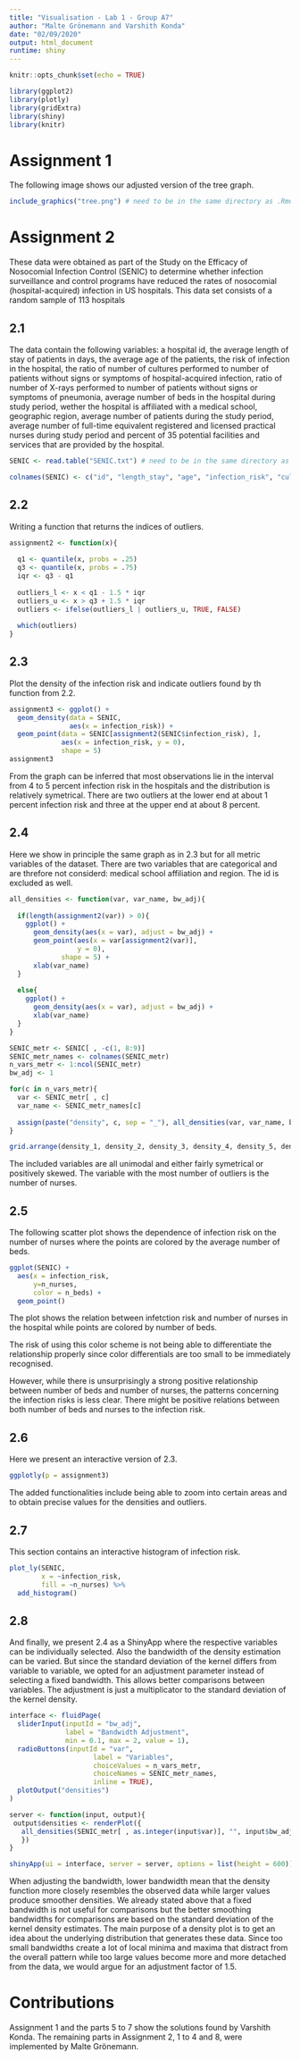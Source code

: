```yaml
---
title: "Visualisation - Lab 1 - Group A7"
author: "Malte Grönemann and Varshith Konda"
date: "02/09/2020"
output: html_document
runtime: shiny
---
```


```r
knitr::opts_chunk$set(echo = TRUE)

library(ggplot2)
library(plotly)
library(gridExtra)
library(shiny)
library(knitr)
```

# Assignment 1

The following image shows our adjusted version of the tree graph.

```r
include_graphics("tree.png") # need to be in the same directory as .Rmd
```

# Assignment 2

These data were obtained as part of the Study on the Efficacy of Nosocomial Infection Control (SENIC) to determine whether infection surveillance and control programs have reduced the rates of nosocomial (hospital-acquired) infection in US hospitals. This data set consists of a random sample of 113 hospitals

## 2.1

The data contain the following variables: a hospital id, the average length of stay of patients in days, the average age of the patients, the risk of infection in the hospital, the ratio of number of cultures performed to number of patients without signs or
symptoms of hospital-acquired infection, ratio of number of X-rays performed to number of patients without signs or symptoms of pneumonia, average number of beds in the hospital during study period, wether the hospital is affiliated with a medical school, geographic region, average number of patients during the study period, average number of full-time equivalent registered and licensed practical
nurses during study period and percent of 35 potential facilities and services that are provided by the
hospital.

```r
SENIC <- read.table("SENIC.txt") # need to be in the same directory as .Rmd

colnames(SENIC) <- c("id", "length_stay", "age", "infection_risk", "culturing_ratio", "xray_ratio", "n_beds", "ms_affiliation", "region", "n_patients", "n_nurses", "services")
```

## 2.2

Writing a function that returns the indices of outliers.

```r
assignment2 <- function(x){
  
  q1 <- quantile(x, probs = .25)
  q3 <- quantile(x, probs = .75)
  iqr <- q3 - q1
  
  outliers_l <- x < q1 - 1.5 * iqr
  outliers_u <- x > q3 + 1.5 * iqr
  outliers <- ifelse(outliers_l | outliers_u, TRUE, FALSE)
  
  which(outliers)
}
```

## 2.3

Plot the density of the infection risk and indicate outliers found by th function from 2.2.

```r
assignment3 <- ggplot() +
  geom_density(data = SENIC,
               aes(x = infection_risk)) +
  geom_point(data = SENIC[assignment2(SENIC$infection_risk), ],
             aes(x = infection_risk, y = 0), 
             shape = 5)
assignment3
```

From the graph can be inferred that most observations lie in the interval from 4 to 5 percent infection risk in the hospitals and the distribution is relatively symetrical. There are two outliers at the lower end at about 1 percent infection risk and three at the upper end at about 8 percent.

## 2.4

Here we show in principle the same graph as in 2.3 but for all metric variables of the dataset. There are two variables that are categorical and are threfore not considerd: medical school affiliation and region. The id is excluded as well.

```r
all_densities <- function(var, var_name, bw_adj){
  
  if(length(assignment2(var)) > 0){
    ggplot() +
      geom_density(aes(x = var), adjust = bw_adj) +
      geom_point(aes(x = var[assignment2(var)], 
                 y = 0), 
             shape = 5) +
      xlab(var_name)
  }
  
  else{
    ggplot() +
      geom_density(aes(x = var), adjust = bw_adj) +
      xlab(var_name)
  }
}

SENIC_metr <- SENIC[ , -c(1, 8:9)]
SENIC_metr_names <- colnames(SENIC_metr)
n_vars_metr <- 1:ncol(SENIC_metr)
bw_adj <- 1

for(c in n_vars_metr){
  var <- SENIC_metr[ , c]
  var_name <- SENIC_metr_names[c]
  
  assign(paste("density", c, sep = "_"), all_densities(var, var_name, bw_adj))
}

grid.arrange(density_1, density_2, density_3, density_4, density_5, density_6, density_7, density_8, density_9)
```

The included variables are all unimodal and either fairly symetrical or positively skewed. The variable with the most number of outliers is the number of nurses.

## 2.5

The following scatter plot shows the dependence of infection risk on the number of
nurses where the points are colored by the average number of beds.

```r
ggplot(SENIC) +
  aes(x = infection_risk,
      y=n_nurses,
      color = n_beds) +
  geom_point()
```

The plot shows the relation between infetction risk and number of nurses in the hospital while points are colored by number of beds.

The risk of using this color scheme is not being able to differentiate the relationship properly since color differentials are too small to be immediately recognised. 

However, while there is unsurprisingly a strong positive relationship between number of beds and number of nurses, the patterns concerning the infection risks is less clear. There might be positive relations between both number of beds and nurses to the infection risk.

## 2.6

Here we present an interactive version of 2.3.

```r
ggplotly(p = assignment3)
```

The added functionalities include being able to zoom into certain areas and to obtain precise values for the densities and outliers.



## 2.7

This section contains an interactive histogram of infection risk.

```r
plot_ly(SENIC, 
        x = ~infection_risk,
        fill = ~n_nurses) %>%
  add_histogram()
```

## 2.8

And finally, we present 2.4 as a ShinyApp where the respective variables can be individually selected. Also the bandwidth of the density estimation can be varied. But since the standard deviation of the kernel differs from variable to variable, we opted for an adjustment parameter instead of selecting a fixed bandwidth. This allows better comparisons between variables. The adjustment is just a multiplicator to the standard deviation of the kernel density.

```r
interface <- fluidPage(
  sliderInput(inputId = "bw_adj",
              label = "Bandwidth Adjustment",
              min = 0.1, max = 2, value = 1),
  radioButtons(inputId = "var",
                     label = "Variables",
                     choiceValues = n_vars_metr,
                     choiceNames = SENIC_metr_names,
                     inline = TRUE),
  plotOutput("densities")
)

server <- function(input, output){
 output$densities <- renderPlot({
   all_densities(SENIC_metr[ , as.integer(input$var)], "", input$bw_adj)
   })
}

shinyApp(ui = interface, server = server, options = list(height = 600))
```

When adjusting the bandwidth, lower bandwidth mean that the density function more closely resembles the observed data while larger values produce smoother densities. We already stated above that a fixed bandwidth is not useful for comparisons but the better smoothing bandwidths for comparisons are based on the standard deviation of the kernel density estimates. The main purpose of a density plot is to get an idea about the underlying distribution that generates these data. Since too small bandwidths create a lot of local minima and maxima that distract from the overall pattern while too large values become more and more detached from the data, we would argue for an adjustment factor of 1.5.

# Contributions

Assignment 1 and the parts 5 to 7 show the solutions found by Varshith Konda. The remaining parts in Assignment 2, 1 to 4 and 8, were implemented by Malte Grönemann.
